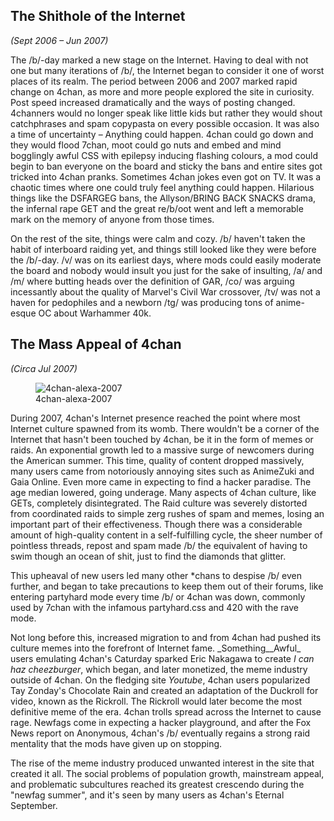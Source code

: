 == The Shithole of the Internet ==

''(Sept 2006 – Jun 2007)''

The /b/-day marked a new stage on the Internet. Having to deal with not one but many iterations of /b/, the Internet began to consider it one of worst places of its realm. The period between 2006 and 2007 marked rapid change on 4chan, as more and more people explored the site in curiosity. Post speed increased dramatically and the ways of posting changed. 4channers would no longer speak like little kids but rather they would shout catchphrases and spam copypasta on every possible occasion. It was also a time of uncertainty – Anything could happen. 4chan could go down and they would flood 7chan, moot could go nuts and embed and mind bogglingly awful CSS with epilepsy inducing flashing colours, a mod could begin to ban everyone on the board and sticky the bans and entire sites got tricked into 4chan pranks. Sometimes 4chan jokes even got on TV. It was a chaotic times where one could truly feel anything could happen. Hilarious things like the DSFARGEG bans, the Allyson/BRING BACK SNACKS drama, the infernal rape GET and the great re/b/oot went and left a memorable mark on the memory of anyone from those times.

On the rest of the site, things were calm and cozy. /b/ haven't taken the habit of interboard raiding yet, and things still looked like they were before the /b/-day. /v/ was on its earliest days, where mods could easily moderate the board and nobody would insult you just for the sake of insulting, /a/ and /m/ where butting heads over the definition of GAR, /co/ was arguing incessantly about the quality of Marvel's Civil War crossover, /tv/ was not a haven for pedophiles and a newborn /tg/ was producing tons of anime-esque OC about Warhammer 40k.

== The Mass Appeal of 4chan ==

''(Circa Jul 2007)''

[[File:4chan-alexa-2007|frame|none]]

During 2007, 4chan's Internet presence reached the point where most Internet culture spawned from its womb. There wouldn't be a corner of the Internet that hasn't been touched by 4chan, be it in the form of memes or raids. An exponential growth led to a massive surge of newcomers during the American summer. This time, quality of content dropped massively, many users came from notoriously annoying sites such as AnimeZuki and Gaia Online. Even more came in expecting to find a hacker paradise. The age median lowered, going underage. Many aspects of 4chan culture, like GETs, completely disintegrated. The Raid culture was severely distorted from coordinated raids to simple zerg rushes of spam and memes, losing an important part of their effectiveness. Though there was a considerable amount of high-quality content in a self-fulfilling cycle, the sheer number of pointless threads, repost and spam made /b/ the equivalent of having to swim though an ocean of shit, just to find the diamonds that glitter.

This upheaval of new users led many other *chans to despise /b/ even further, and began to take precautions to keep them out of their forums, like entering partyhard mode every time /b/ or 4chan was down, commonly used by 7chan with the infamous partyhard.css and 420 with the rave mode.

Not long before this, increased migration to and from 4chan had pushed its culture memes into the forefront of Internet fame. _Something__Awful_ users emulating 4chan's Caturday sparked Eric Nakagawa to create ''I can haz cheezburger'', which began, and later monetized, the meme industry outside of 4chan. On the fledging site ''Youtube'', 4chan users popularized Tay Zonday's Chocolate Rain and created an adaptation of the Duckroll for video, known as the Rickroll. The Rickroll would later become the most definitive meme of the era. 4chan trolls spread across the Internet to cause rage. Newfags come in expecting a hacker playground, and after the Fox News report on Anonymous, 4chan's /b/ eventually regains a strong raid mentality that the mods have given up on stopping.

The rise of the meme industry produced unwanted interest in the site that created it all. The social problems of population growth, mainstream appeal, and problematic subcultures reached its greatest crescendo during the &quot;newfag summer&quot;, and it's seen by many users as 4chan's Eternal September.